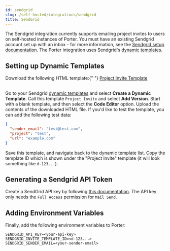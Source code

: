 ```yaml
---
id: sendgrid
slug: /self-hosted/integrations/sendgrid
title: SendGrid
---
```



The Sendgrid integration currently supports emailing project invites to users on self-hosted instances of Porter. You must have an existing Sendgrid account set up with an inbox - for more information, see the [Sendgrid setup documentation](https://docs.sendgrid.com/onboarding/email-api/build-and-test-your-application). The Porter integration uses Sendgrid's [dynamic templates](https://docs.sendgrid.com/ui/sending-email/how-to-send-an-email-with-dynamic-transactional-templates).

## Setting up Dynamic Templates

<div>
  Download the following HTML template:{" "}
  <a href={SendgridProjectInviteURL} download target="_blank">
    Project Invite Template
  </a>
</div>
<br />

Go to your Sendgrid [dynamic templates](https://mc.sendgrid.com/dynamic-templates) and select **Create a Dynamic Template**. Call this template `Project Invite` and select **Add Version**. Start with a blank template, and then select the **Code Editor** option. Upload the contents of the downloaded HTML file. If you'd like to test the template, you can add the following test data:

```json
{
  "sender_email": "test@test.com",
  "project": "test",
  "url": "example.com"
}
```

Save this template, and navigate back to the dynamic template list. Copy the template ID which is shown under the "Project Invite" template (it will look something like `d-123...`).

## Generating a Sendgrid API Token

Create a SendGrid API key by following [this documentation](https://docs.sendgrid.com/ui/account-and-settings/api-keys). The API key only needs the `Full Access` permission for `Mail Send`.

## Adding Environment Variables

Finally, add the following environment variables to Porter:

```
SENDGRID_API_KEY=<your-api-key>
SENDGRID_INVITE_TEMPLATE_ID=<d-123...>
SENDGRID_SENDER_EMAIL=<your-sender-email>
```
